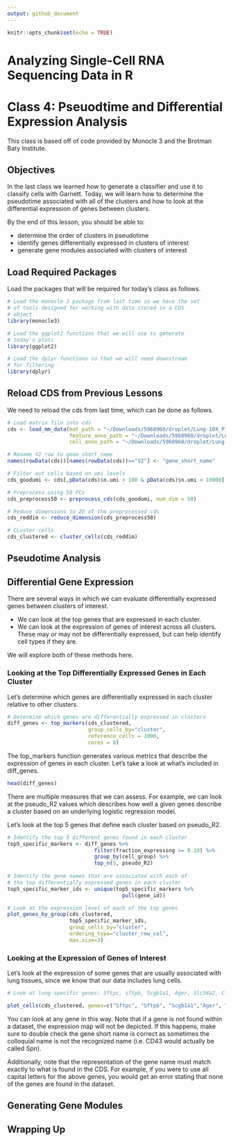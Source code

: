 ```yaml
---
output: github_document
---
```


```r
knitr::opts_chunk$set(echo = TRUE)
```

# Analyzing Single-Cell RNA Sequencing Data in R 

# Class 4: Pseuodtime and Differential Expression Analysis

This class is based off of code provided by Monocle 3 and the Brotman Baty Institute.

## Objectives

In the last class we learned how to generate a classifier and use it to classify cells with Garnett. Today, we will learn how to determine the pseudotime associated with all of the clusters and how to look at the differential expression of genes between clusters. 

By the end of this lesson, you should be able to:

* determine the order of clusters in pseudotime
* identify genes differentially expressed in clusters of interest
* generate gene modules associated with clusters of interest

## Load Required Packages

Load the packages that will be required for today's class as follows.

```r
# Load the monocle 3 package from last time so we have the set
# of tools designed for working with data stored in a CDS
# object
library(monocle3)

# Load the ggplot2 functions that we will use to generate 
# today's plots
library(ggplot2)

# Load the dplyr functions so that we will need downstream
# for filtering
library(dplyr)
```

## Reload CDS from Previous Lessons

We need to reload the cds from last time, which can be done as follows.

```r
# Load matrix file into cds
cds <- load_mm_data(mat_path = "~/Downloads/5968960/droplet/Lung-10X_P7_8/matrix.mtx",
                    feature_anno_path = "~/Downloads/5968960/droplet/Lung-10X_P7_8/genes.tsv",
                    cell_anno_path = "~/Downloads/5968960/droplet/Lung-10X_P7_8/barcodes.tsv")

# Rename V2 row to gene_short_name 
names(rowData(cds))[names(rowData(cds))=="V2"] <- "gene_short_name"

# Filter out cells based on umi levels
cds_goodumi <- cds[,pData(cds)$n.umi > 100 & pData(cds)$n.umi < 10000]

# Preprocess using 50 PCs
cds_preprocess50 <- preprocess_cds(cds_goodumi, num_dim = 50)

# Reduce dimensions to 2D of the preprocessed cds
cds_reddim <- reduce_dimension(cds_preprocess50)

# CLuster cells
cds_clustered <- cluster_cells(cds_reddim)
```

## Pseudotime Analysis

## Differential Gene Expression

There are several ways in which we can evaluate differentially expressed genes between clusters of interest. 

* We can look at the top genes that are expressed in each cluster. 
* We can look at the expression of genes of interest across all clusters. These may or may not be differentially expressed, but can help identify cell types if they are.

We will explore both of these methods here.

### Looking at the Top Differentially Expressed Genes in Each Cluster

Let's determine which genes are differentially expressed in each cluster relative to other clusters.

```r
# Determine which genes are differentially expressed in clusters
diff_genes <- top_markers(cds_clustered,
                          group_cells_by="cluster",
                          reference_cells = 1000,
                          cores = 8)
```

The top_markers function generates various metrics that describe the expression of genes in each cluster. Let's take a look at what's included in diff_genes.

```r
head(diff_genes)
```

There are multiple measures that we can assess. For example, we can look at the pseudo_R2 values which describes how well a given genes describe a cluster based on an underlying logistic regression model. 

Let's look at the top 5 genes that define each cluster based on pseudo_R2.

```r
# Identify the top 5 different genes found in each cluster
top5_specific_markers <- diff_genes %>%
                            filter(fraction_expressing >= 0.10) %>%
                            group_by(cell_group) %>%
                            top_n(5, pseudo_R2)
  
# Identify the gene names that are associated with each of 
# the top differentially expressed genes in each cluster
top5_specific_marker_ids <- unique(top5_specific_markers %>%
                                     pull(gene_id))

# Look at the expression level of each of the top genes
plot_genes_by_group(cds_clustered, 
                    top5_specific_marker_ids, 
                    group_cells_by="cluster", 
                    ordering_type="cluster_row_col", 
                    max.size=3)
```

### Looking at the Expression of Genes of Interest

Let's look at the expression of some genes that are usually associated with lung tissues, since we know that our data includes lung cells.

```r
# Look at lung-specific genes: Sftpc, sftpb, Scgb1a1, Ager, Slc34a2, Cldn18

plot_cells(cds_clustered, genes=c("Sftpc", "Sftpb", "Scgb1a1","Ager", "Slc34a2", "Cldn18"))
```

You can look at any gene in this way. Note that if a gene is not found within a dataset, the expression map will not be depicted. If this happens, make sure to double check the gene short name is correct as sometimes the colloquial name is not the recognized name (i.e. CD43 would actually be called Spn). 

Additionally, note that the representation of the gene name must match exactly to what is found in the CDS. For example, if you were to use all capital letters for the above genes, you would get an error stating that none of the genes are found in the dataset.

## Generating Gene Modules

## Wrapping Up
